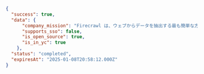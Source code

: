 ```json JSON
{
  "success": true,
  "data": {
      "company_mission": "Firecrawl は、ウェブからデータを抽出する最も簡単な方法です。開発者は、単一の API コールで URL を LLM 向けのMarkdownまたは構造化データに確実に変換するために Firecrawl を利用します。",
      "supports_sso": false,
      "is_open_source": true,
      "is_in_yc": true
    },
  "status": "completed",
  "expiresAt": "2025-01-08T20:58:12.000Z"
}
```
